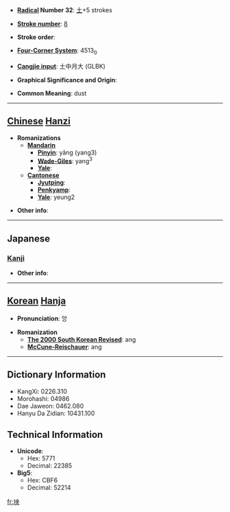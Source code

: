 * '''[[Wiktionary:Chinese radical index| Radical]] Number 32''': [[Wiktionary:Chinese radical index 土|土]]+5 strokes

* '''[[Wiktionary:Chinese total strokes index|Stroke number]]''': [[Wiktionary:Chinese total strokes index 8|8]]

* '''Stroke order''': 

* '''[[Wiktionary:Chinese four corner index|Four-Corner System]]''': 4513<sub>0</sub>

* '''[[Wiktionary:Chinese Cangjie index|Cangjie input]]''': 土中月大 (GLBK)

* '''Graphical Significance and Origin''': 

* '''Common Meaning''': dust

----

== [[Chinese]] [[Hanzi]] ==

* '''Romanizations'''
** '''[[Mandarin]]'''
*** '''[[Pinyin]]''': yǎng (yang3)
*** '''[[Wade-Giles]]''': yang<sup>3</sup>
*** '''[[Yale]]''': 
** '''[[Cantonese]]'''
*** '''[[Jyutping]]''':
*** '''[[Penkyamp]]''': 
*** '''[[Yale]]''': yeung2

* '''Other info''': 

----

==Japanese==
===[[Kanji]]===
{{kanji|on readings=[[あう]] (au)
|kun readings=[[ちり]] (chiri)
}}

* '''Other info''':  

----

== [[Korean]] [[Hanja]] ==

* '''Pronunciation''': 앙

* '''Romanization'''
** '''[[The 2000 South Korean Revised Romanization|The 2000 South Korean Revised]]''': ang
** '''[[McCune-Reischauer]]''': ang

----

== Dictionary Information ==

* KangXi: 0226.310
* Morohashi: 04986
* Dae Jaweon: 0462.080
* Hanyu Da Zidian: 10431.100

== Technical Information ==

* '''Unicode''':
** Hex: 5771
** Decimal: 22385
* '''Big5''':
** Hex: CBF6
** Decimal: 52214

[[fr:坱]]
